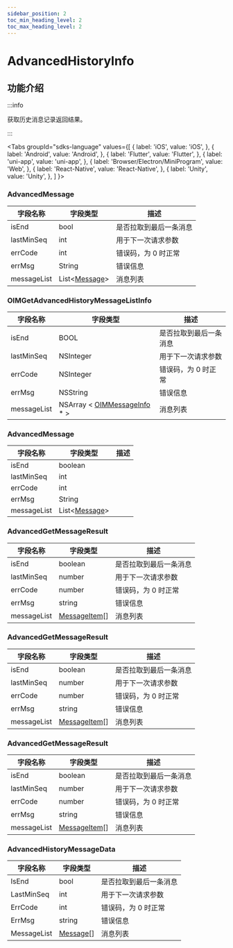 ```yaml
---
sidebar_position: 2
toc_min_heading_level: 2
toc_max_heading_level: 2
---
```


# AdvancedHistoryInfo

## 功能介绍

:::info

获取历史消息记录返回结果。

:::

<Tabs
groupId="sdks-language"
values={[
{ label: 'iOS', value: 'iOS', },
{ label: 'Android', value: 'Android', },
{ label: 'Flutter', value: 'Flutter', },
{ label: 'uni-app', value: 'uni-app', },
{ label: 'Browser/Electron/MiniProgram', value: 'Web', },
{ label: 'React-Native', value: 'React-Native', },
{ label: 'Unity', value: 'Unity', },
]
}>

<TabItem value="Flutter">

### AdvancedMessage

| 字段名称    | 字段类型                                                 | 描述                   |
| ----------- | -------------------------------------------------------- | ---------------------- |
| isEnd       | bool                                                     | 是否拉取到最后一条消息 |
| lastMinSeq  | int                                                      | 用于下一次请求参数     |
| errCode     | int                                                      | 错误码，为 0 时正常    |
| errMsg      | String                                                   | 错误信息               |
| messageList | List<[Message](docs/sdks/class/message/messageInfo.mdx)> | 消息列表               |

</TabItem>

<TabItem value="iOS">

### OIMGetAdvancedHistoryMessageListInfo

| 字段名称    | 字段类型                                                                 | 描述                   |
| ----------- | ------------------------------------------------------------------------ | ---------------------- |
| isEnd       | BOOL                                                                     | 是否拉取到最后一条消息 |
| lastMinSeq  | NSInteger                                                                | 用于下一次请求参数     |
| errCode     | NSInteger                                                                | 错误码，为 0 时正常    |
| errMsg      | NSString                                                                 | 错误信息               |
| messageList | NSArray < [OIMMessageInfo](docs/sdks/class/message/messageInfo.mdx) \* > | 消息列表               |

</TabItem>

<TabItem value="Android">

### AdvancedMessage

| 字段名称    | 字段类型                                                 | 描述 |
| ----------- | -------------------------------------------------------- | ---- |
| isEnd       | boolean                                                  |      |
| lastMinSeq  | int                                                      |      |
| errCode     | int                                                      |      |
| errMsg      | String                                                   |      |
| messageList | List<[Message](docs/sdks/class/message/messageInfo.mdx)> |      |

</TabItem>

<TabItem value="Web">

### AdvancedGetMessageResult

| 字段名称    | 字段类型                                                 | 描述                   |
| ----------- | -------------------------------------------------------- | ---------------------- |
| isEnd       | boolean                                                  | 是否拉取到最后一条消息 |
| lastMinSeq  | number                                                   | 用于下一次请求参数     |
| errCode     | number                                                   | 错误码，为 0 时正常    |
| errMsg      | string                                                   | 错误信息               |
| messageList | [MessageItem](docs/sdks/class/message/messageInfo.mdx)[] | 消息列表               |

</TabItem>

<TabItem value="uni-app">

### AdvancedGetMessageResult

| 字段名称    | 字段类型                                                 | 描述                   |
| ----------- | -------------------------------------------------------- | ---------------------- |
| isEnd       | boolean                                                  | 是否拉取到最后一条消息 |
| lastMinSeq  | number                                                   | 用于下一次请求参数     |
| errCode     | number                                                   | 错误码，为 0 时正常    |
| errMsg      | string                                                   | 错误信息               |
| messageList | [MessageItem](docs/sdks/class/message/messageInfo.mdx)[] | 消息列表               |

</TabItem>


<TabItem value="React-Native">

### AdvancedGetMessageResult

| 字段名称    | 字段类型                                                 | 描述                   |
| ----------- | -------------------------------------------------------- | ---------------------- |
| isEnd       | boolean                                                  | 是否拉取到最后一条消息 |
| lastMinSeq  | number                                                   | 用于下一次请求参数     |
| errCode     | number                                                   | 错误码，为 0 时正常    |
| errMsg      | string                                                   | 错误信息               |
| messageList | [MessageItem](docs/sdks/class/message/messageInfo.mdx)[] | 消息列表               |

</TabItem>

<TabItem value="Unity">

### AdvancedHistoryMessageData

| 字段名称    | 字段类型                                                 | 描述                   |
| ----------- | -------------------------------------------------------- | ---------------------- |
| IsEnd       | bool                                                     | 是否拉取到最后一条消息 |
| LastMinSeq  | int                                                      | 用于下一次请求参数     |
| ErrCode     | int                                                      | 错误码，为 0 时正常    |
| ErrMsg      | string                                                   | 错误信息               |
| MessageList | [Message](docs/sdks/class/message/messageInfo.mdx)[] | 消息列表               |

</TabItem>
</Tabs>
